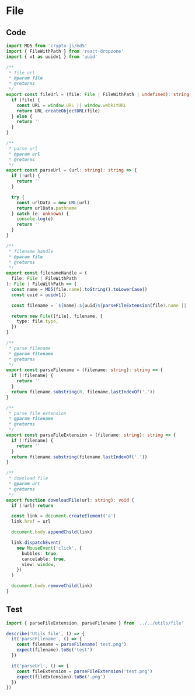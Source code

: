 # File

## Code

```ts
import MD5 from 'crypto-js/md5'
import { FileWithPath } from 'react-dropzone'
import { v1 as uuidv1 } from 'uuid'

/**
 * file url
 * @param file
 * @returns
 */
export const fileUrl = (file: File | FileWithPath | undefined): string => {
  if (file) {
    const URL = window.URL || window.webkitURL
    return URL.createObjectURL(file)
  } else {
    return ''
  }
}

/**
 * parse url
 * @param url
 * @returns
 */
export const parseUrl = (url: string): string => {
  if (!url) {
    return ''
  }

  try {
    const urlData = new URL(url)
    return urlData.pathname
  } catch (e: unknown) {
    console.log(e)
    return ''
  }
}

/**
 * filename handle
 * @param file
 * @returns
 */
export const filenameHandle = (
  file: File | FileWithPath
): File | FileWithPath => {
  const name = MD5(file.name).toString().toLowerCase()
  const uuid = uuidv1()

  const filename = `${name}.${uuid}${parseFileExtension(file?.name || '.png')}`

  return new File([file], filename, {
    type: file.type,
  })
}

/**
 * parse filename
 * @param filename
 * @returns
 */
export const parseFilename = (filename: string): string => {
  if (!filename) {
    return ''
  }
  return filename.substring(0, filename.lastIndexOf('.'))
}

/**
 * parse file extension
 * @param filename
 * @returns
 */
export const parseFileExtension = (filename: string): string => {
  if (!filename) {
    return ''
  }
  return filename.substring(filename.lastIndexOf('.'))
}

/**
 * download file
 * @param url
 * @returns
 */
export function downloadFile(url: string): void {
  if (!url) return

  const link = document.createElement('a')
  link.href = url

  document.body.appendChild(link)

  link.dispatchEvent(
    new MouseEvent('click', {
      bubbles: true,
      cancelable: true,
      view: window,
    })
  )

  document.body.removeChild(link)
}
```

## Test

```ts
import { parseFileExtension, parseFilename } from '../../utils/file'

describe('Utils file', () => {
  it('parseFilename', () => {
    const filename = parseFilename('test.png')
    expect(filename).toBe('test')
  })

  it('parseUrl', () => {
    const fileExtension = parseFileExtension('test.png')
    expect(fileExtension).toBe('.png')
  })
})
```
